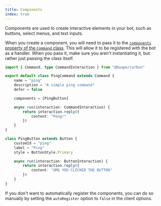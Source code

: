 ```yaml
---
title: Components
index: true
---
```


Components are used to create interactive elements in your bot, such as buttons, select menus, and text inputs.

When you create a component, you will need to pass it to the [`components` property of the `Command` class](/carbon/api/classes/CommandInteraction#properties). This will allow it to be registered with the bot as a handler.
When you pass it, make sure you aren't instantiating it, but rather just passing the class itself.

```ts title="src/commands/ping.ts"
import { Command, type CommandInteraction } from "@buape/carbon"

export default class PingCommand extends Command {
	name = "ping"
	description = "A simple ping command"
	defer = false

	components = [PingButton]

	async run(interaction: CommandInteraction) {
		return interaction.reply({
			content: "Pong!"
		})
	}
}

class PingButton extends Button {
	customId = "ping"
	label = "Ping"
	style = ButtonStyle.Primary

	async run(interaction: ButtonInteraction) {
		return interaction.reply({
			content: "OMG YOU CLICKED THE BUTTON"
		})
	}
}
```

If you don't want to automatically register the components, you can do so manually by setting the `autoRegister` option to `false` in the client options.